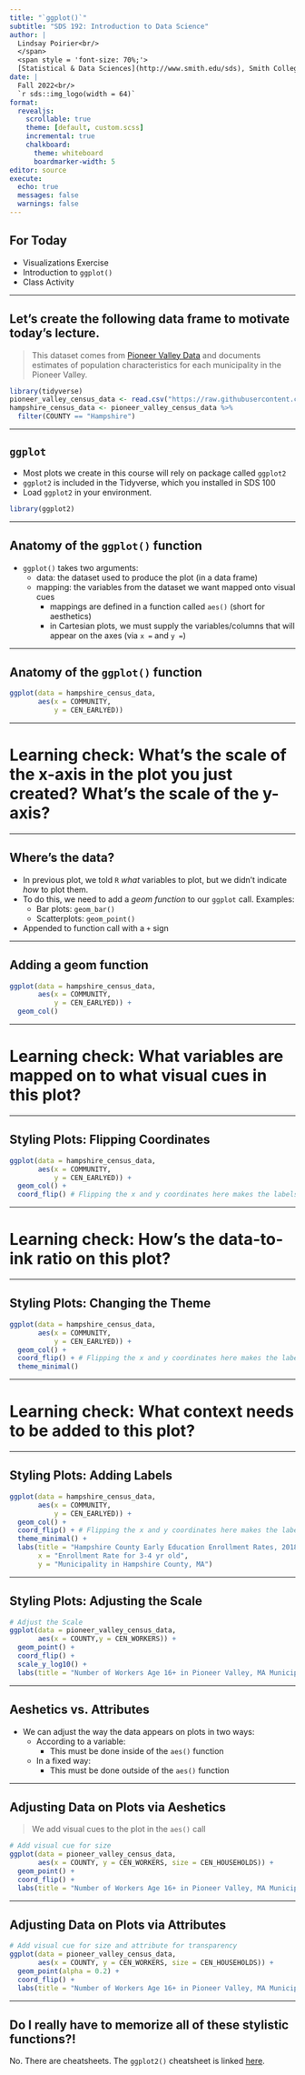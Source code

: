 ```yaml
---
title: "`ggplot()`"
subtitle: "SDS 192: Introduction to Data Science"
author: |
  Lindsay Poirier<br/>
  </span>
  <span style = 'font-size: 70%;'>
  [Statistical & Data Sciences](http://www.smith.edu/sds), Smith College<br/>
date: |
  Fall 2022<br/>
  `r sds::img_logo(width = 64)`
format: 
  revealjs:
    scrollable: true
    theme: [default, custom.scss]
    incremental: true
    chalkboard:
      theme: whiteboard
      boardmarker-width: 5
editor: source
execute:
  echo: true
  messages: false
  warnings: false
---
```


## For Today

-   Visualizations Exercise
-   Introduction to `ggplot()`
-   Class Activity

------------------------------------------------------------------------


## Let's create the following data frame to motivate today's lecture. 

> This dataset comes from [Pioneer Valley Data](https://pioneervalleydata.org/data-download-page/) and documents estimates of population characteristics for each municipality in the Pioneer Valley. 

```r
library(tidyverse)
pioneer_valley_census_data <- read.csv("https://raw.githubusercontent.com/SDS-192-Intro/SDS-192-public-website/main/slides/datasets/pioneer_valley_census.csv")
hampshire_census_data <- pioneer_valley_census_data %>% 
  filter(COUNTY == "Hampshire")
```

------------------------------------------------------------------------

## `ggplot`

-   Most plots we create in this course will rely on package called `ggplot2`
-   `ggplot2` is included in the Tidyverse, which you installed in SDS 100
-   Load `ggplot2` in your environment. 

```r
library(ggplot2)
```

------------------------------------------------------------------------

## Anatomy of the `ggplot()` function

-   `ggplot()` takes two arguments:
    -   data: the dataset used to produce the plot (in a data frame)
    -   mapping: the variables from the dataset we want mapped onto visual cues
        -   mappings are defined in a function called `aes()` (short for aesthetics)
        -   in Cartesian plots, we must supply the variables/columns that will appear on the axes (via `x = ` and `y = `)

------------------------------------------------------------------------

## Anatomy of the `ggplot()` function

```r
ggplot(data = hampshire_census_data, 
       aes(x = COMMUNITY, 
           y = CEN_EARLYED))
```

------------------------------------------------------------------------

# Learning check: What's the scale of the x-axis in the plot you just created? What's the scale of the y-axis?

------------------------------------------------------------------------

## Where's the data?

-   In previous plot, we told `R` *what* variables to plot, but we didn't indicate *how* to plot them.
-   To do this, we need to add a *geom function* to our `ggplot` call. Examples:
    -   Bar plots: `geom_bar()`
    -   Scatterplots: `geom_point()`
-   Appended to function call with a `+` sign

------------------------------------------------------------------------

## Adding a geom function

```r
ggplot(data = hampshire_census_data, 
       aes(x = COMMUNITY, 
           y = CEN_EARLYED)) +
  geom_col()
```

------------------------------------------------------------------------

# Learning check: What variables are mapped on to what visual cues in this plot?

------------------------------------------------------------------------

## Styling Plots: Flipping Coordinates

```r
ggplot(data = hampshire_census_data, 
       aes(x = COMMUNITY, 
           y = CEN_EARLYED)) +
  geom_col() +
  coord_flip() # Flipping the x and y coordinates here makes the labels more legible.
```

------------------------------------------------------------------------

# Learning check: How's the data-to-ink ratio on this plot?

------------------------------------------------------------------------

## Styling Plots: Changing the Theme

```r
ggplot(data = hampshire_census_data, 
       aes(x = COMMUNITY, 
           y = CEN_EARLYED)) +
  geom_col() +
  coord_flip() + # Flipping the x and y coordinates here makes the labels more legible. 
  theme_minimal()
```

------------------------------------------------------------------------

# Learning check: What context needs to be added to this plot?

------------------------------------------------------------------------

## Styling Plots: Adding Labels

```r
ggplot(data = hampshire_census_data, 
       aes(x = COMMUNITY, 
           y = CEN_EARLYED)) +
  geom_col() +
  coord_flip() + # Flipping the x and y coordinates here makes the labels more legible. 
  theme_minimal() +
  labs(title = "Hampshire County Early Education Enrollment Rates, 2018", 
       x = "Enrollment Rate for 3-4 yr old", 
       y = "Municipality in Hampshire County, MA")
```

------------------------------------------------------------------------

## Styling Plots: Adjusting the Scale

```r
# Adjust the Scale
ggplot(data = pioneer_valley_census_data, 
       aes(x = COUNTY,y = CEN_WORKERS)) +
  geom_point() +
  coord_flip() +
  scale_y_log10() +
  labs(title = "Number of Workers Age 16+ in Pioneer Valley, MA Municipalities, 2018", x = "County", y = "Workers Age 16+")
```

------------------------------------------------------------------------

## Aeshetics vs. Attributes

-   We can adjust the way the data appears on plots in two ways:
    -   According to a variable: 
        -   This must be done inside of the `aes()` function
    -   In a fixed way:
        -   This must be done outside of the `aes()` function

------------------------------------------------------------------------

## Adjusting Data on Plots via Aeshetics

> We add visual cues to the plot in the `aes()` call

```r
# Add visual cue for size
ggplot(data = pioneer_valley_census_data, 
       aes(x = COUNTY, y = CEN_WORKERS, size = CEN_HOUSEHOLDS)) +
  geom_point() +
  coord_flip() +
  labs(title = "Number of Workers Age 16+ in Pioneer Valley, MA Municipalities, 2018", x = "County", y = "Workers Age 16+", size = "Households")
```

------------------------------------------------------------------------

## Adjusting Data on Plots via Attributes

```r
# Add visual cue for size and attribute for transparency
ggplot(data = pioneer_valley_census_data, 
       aes(x = COUNTY, y = CEN_WORKERS, size = CEN_HOUSEHOLDS)) +
  geom_point(alpha = 0.2) +
  coord_flip() +
  labs(title = "Number of Workers Age 16+ in Pioneer Valley, MA Municipalities, 2018", x = "County", y = "Workers Age 16+", size = "Households")
```

------------------------------------------------------------------------

## Do I really have to memorize all of these stylistic functions?!

No. There are cheatsheets. The `ggplot2()` cheatsheet is linked [here](https://www.maths.usyd.edu.au/u/UG/SM/STAT3022/r/current/Misc/data-visualization-2.1.pdf).
